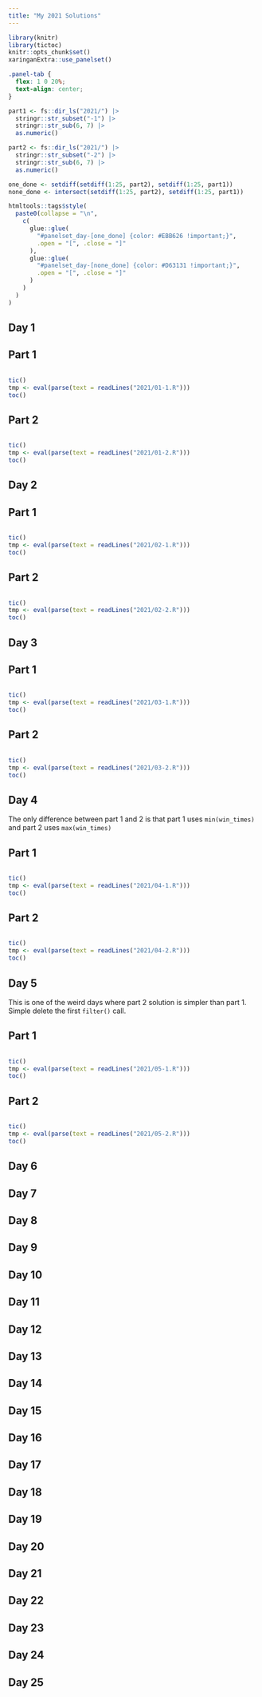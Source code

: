 ```yaml
---
title: "My 2021 Solutions"
---
```


```r
library(knitr)
library(tictoc)
knitr::opts_chunk$set()
xaringanExtra::use_panelset()
```

```css
.panel-tab {
  flex: 1 0 20%;
  text-align: center;
}
```

```r
part1 <- fs::dir_ls("2021/") |>
  stringr::str_subset("-1") |>
  stringr::str_sub(6, 7) |>
  as.numeric()

part2 <- fs::dir_ls("2021/") |>
  stringr::str_subset("-2") |>
  stringr::str_sub(6, 7) |>
  as.numeric()

one_done <- setdiff(setdiff(1:25, part2), setdiff(1:25, part1))
none_done <- intersect(setdiff(1:25, part2), setdiff(1:25, part1))

htmltools::tags$style(
  paste0(collapse = "\n",
    c(
      glue::glue(
        "#panelset_day-[one_done] {color: #EBB626 !important;}",
        .open = "[", .close = "]"
      ),
      glue::glue(
        "#panelset_day-[none_done] {color: #D63131 !important;}",
        .open = "[", .close = "]"
      )
    )
  )
)
```

::::: {.panelset}

::: {.panel}

# Day 1 {.panel-name}

## Part 1

```r
```

```r
tic()
tmp <- eval(parse(text = readLines("2021/01-1.R")))
toc()
```

## Part 2

```r
```

```r
tic()
tmp <- eval(parse(text = readLines("2021/01-2.R")))
toc()
```

:::

::: {.panel}

# Day 2 {.panel-name}

## Part 1

```r
```

```r
tic()
tmp <- eval(parse(text = readLines("2021/02-1.R")))
toc()
```

## Part 2

```r
```

```r
tic()
tmp <- eval(parse(text = readLines("2021/02-2.R")))
toc()
```

:::

::: {.panel}

# Day 3 {.panel-name}

## Part 1

```r
```

```r
tic()
tmp <- eval(parse(text = readLines("2021/03-1.R")))
toc()
```

## Part 2

```r
```

```r
tic()
tmp <- eval(parse(text = readLines("2021/03-2.R")))
toc()
```

:::

::: {.panel}

# Day 4 {.panel-name}

The only difference between part 1 and 2 is that part 1 uses `min(win_times)` and part 2 uses `max(win_times)`

## Part 1

```r
```

```r
tic()
tmp <- eval(parse(text = readLines("2021/04-1.R")))
toc()
```

## Part 2

```r
```

```r
tic()
tmp <- eval(parse(text = readLines("2021/04-2.R")))
toc()
```

:::

::: {.panel}

# Day 5 {.panel-name}

This is one of the weird days where part 2 solution is simpler than part 1. Simple delete the first `filter()` call.

## Part 1

```r
```

```r
tic()
tmp <- eval(parse(text = readLines("2021/05-1.R")))
toc()
```

## Part 2

```r
```

```r
tic()
tmp <- eval(parse(text = readLines("2021/05-2.R")))
toc()
```

:::

::: {.panel}

# Day 6 {.panel-name}

:::

::: {.panel}

# Day 7 {.panel-name}

:::

::: {.panel}

# Day 8 {.panel-name}

:::

::: {.panel}

# Day 9 {.panel-name}

:::

::: {.panel}

# Day 10 {.panel-name}

:::

::: {.panel}

# Day 11 {.panel-name}

:::

::: {.panel}

# Day 12 {.panel-name}

:::

::: {.panel}

# Day 13 {.panel-name}

:::

::: {.panel}

# Day 14 {.panel-name}

:::

::: {.panel}

# Day 15 {.panel-name}

:::

::: {.panel}

# Day 16 {.panel-name}

:::

::: {.panel}

# Day 17 {.panel-name}

:::

::: {.panel}

# Day 18 {.panel-name}

:::

::: {.panel}

# Day 19 {.panel-name}

:::

::: {.panel}

# Day 20 {.panel-name}

:::

::: {.panel}

# Day 21 {.panel-name}

:::

::: {.panel}

# Day 22 {.panel-name}

:::

::: {.panel}

# Day 23 {.panel-name}

:::

::: {.panel}

# Day 24 {.panel-name}

:::

::: {.panel}

# Day 25 {.panel-name}

:::

:::::
